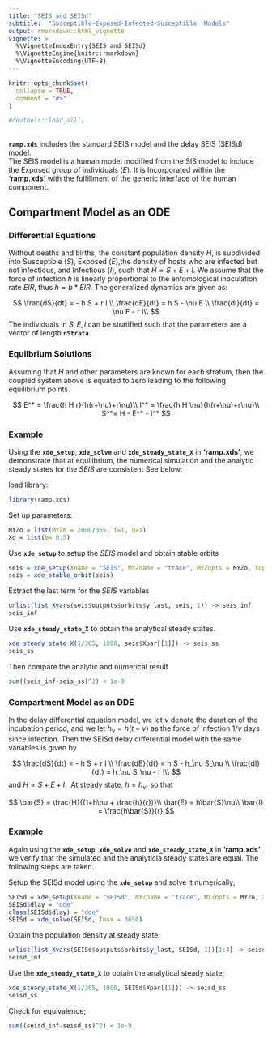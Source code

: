 ```yaml
---
title: "SEIS and SEISd" 
subtitle:  "Susceptible-Exposed-Infected-Susceptible  Models"
output: rmarkdown::html_vignette
vignette: >
  %\VignetteIndexEntry{SEIS and SEISd}
  %\VignetteEngine{knitr::rmarkdown}
  %\VignetteEncoding{UTF-8}
---
```


```r
knitr::opts_chunk$set(
  collapse = TRUE,
  comment = "#>"
)
```


```r
#devtools::load_all()
```

## 
**`ramp.xds`** includes the standard SEIS model and the delay SEIS (SEISd) model.   
The SEIS model is a human model modified from the SIS model to include the Exposed group of individuals ($E$). It is Incorporated within the **'ramp.xds'** with the fulfillment of the generic interface of the human component.

## Compartment Model as an ODE

### Differential Equations
Without deaths and births, the constant population density $H$, is subdivided into Susceptible ($S$), Exposed ($E$),the density of hosts who are infected but not infectious, and Infectious ($I$), such that $H = S+E+I$.  We assume that the force of infection $h$ is linearly proportional to the entomological  inoculation rate $EIR$, thus $h=b*EIR$. The generalized dynamics are given as:

$$
\frac{dS}{dt} = - h S + r I \\
\frac{dE}{dt} = h S - \nu E \\
\frac{dI}{dt} = \nu E - r I\\
$$
The individuals in $S,E,I$ can be stratified such that the parameters are a vector of length **`nStrata`**.

### Equilbrium Solutions
Assuming that $H$ and other parameters are known for each stratum, then the coupled system above is equated to zero leading to the following equilibrium points.

$$
E^* = \frac{h H r}{h(r+\nu)+r\nu}\\
I^* = \frac{h H \nu}{h(r+\nu)+r\nu}\\
S^*= H - E^* - I^*
$$

### Example
Using the **`xde_setup`**, **`xde_solve`** and **`xde_steady_state_X`** in **'ramp.xds'**, we demonstrate that at equilibrium, the numerical simulation and the analytic steady states for the $SEIS$ are consistent See below:

load library:
```r
library(ramp.xds)
```

Set up parameters:

```r
MYZo = list(MYZm = 2000/365, f=1, q=1)
Xo = list(b= 0.5)
```

Use  **`xde_setup`** to setup the $SEIS$ model and obtain stable orbits
```r
seis = xde_setup(Xname = "SEIS", MYZname = "trace", MYZopts = MYZo, Xopts=Xo)
seis = xde_stable_orbit(seis)
```
Extract the last term  for the $SEIS$ variables
```r
unlist(list_Xvars(seis$outputs$orbits$y_last, seis, 1)) -> seis_inf
seis_inf
```
Use **`xde_steady_state_X`** to obtain the analytical steady states.

```r
xde_steady_state_X(1/365, 1000, seis$Xpar[[1]]) -> seis_ss
seis_ss
```
Then compare the analytic and numerical result
```r
sum((seis_inf-seis_ss)^2) < 1e-9
```

### Compartment Model as an DDE

In the delay differential equation model, we let $\nu$ denote the duration of the incubation period, and we let $h_\nu = h(t-\nu)$ as the force of infection $1/\nu$ days since infection. Then the SEISd delay differential model with the same variables is given by 

$$
\frac{dS}{dt} = - h S + r I \\
\frac{dE}{dt} = h S - h_\nu S_\nu \\
\frac{dI}{dt} = h_\nu S_\nu - r I\\
$$
and $H = S+E+I.$ \ At steady state, $h=h_{\nu}$, so that 

$$
\bar{S} = \frac{H}{(1+h\nu + \frac{h}{r})}\\
\bar{E} = h\bar{S}\nu\\
\bar{I} = \frac{h\bar{S}}{r}
$$

### Example

Again using the  **`xde_setup`**, **`xde_solve`** and **`xde_steady_state_X`** in **'ramp.xds'**, we verify that the simulated and the analyticla steady states are equal. The following steps are taken.

Setup the SEISd model using the **`xde_setup`** and solve it numerically;
```r
SEISd = xde_setup(Xname = "SEISd", MYZname = "trace", MYZopts = MYZo, Xopts=Xo)
SEISd$dlay = "dde" 
class(SEISd$dlay) = "dde" 
SEISd = xde_solve(SEISd, Tmax = 3650)
```

Obtain the population density at steady state;

```r
unlist(list_Xvars(SEISd$outputs$orbits$y_last, SEISd, 1))[1:4] -> seisd_inf
seisd_inf
```

Use the  **`xde_steady_state_X`** to obtain the analytical steady state;

```r
xde_steady_state_X(1/365, 1000, SEISd$Xpar[[1]]) -> seisd_ss
seisd_ss
```

Check for equivalence;

```r
sum((seisd_inf-seisd_ss)^2) < 1e-9
```

